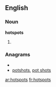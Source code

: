 ==English==

===Noun===
'''hotspots'''

# {{plural of|[[hotspot]]}}

===Anagrams===
* {{alphagram|hoopsstt}}
* [[potshots#English|potshots]], [[pot shots#English|pot shots]]

[[ar:hotspots]]
[[fr:hotspots]]